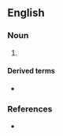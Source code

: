 ==English==

===Noun===
{{en-noun}}

# {{archaic spelling of|en|shebang||a lean-to or temporary shelter}}

====Derived terms====
* {{l|en|whole chebang}}

===References===
* {{R:Wordorigins.org|whole_shebang_the|whole shebang, the|Tuesday, February 20, 2007}}